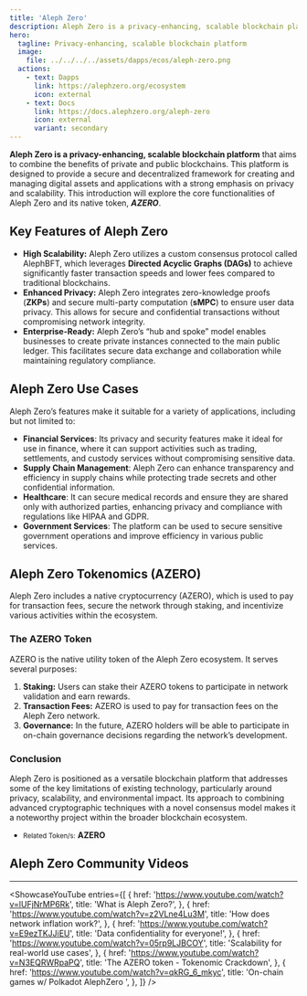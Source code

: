 ```yaml
---
title: 'Aleph Zero'
description: Aleph Zero is a privacy-enhancing, scalable blockchain platform that aims to combine the benefits of private and public blockchains
hero:
  tagline: Privacy-enhancing, scalable blockchain platform
  image: 
    file: ../../../../assets/dapps/ecos/aleph-zero.png
  actions:
    - text: Dapps
      link: https://alephzero.org/ecosystem
      icon: external
    - text: Docs
      link: https://docs.alephzero.org/aleph-zero
      icon: external
      variant: secondary
---
```



**Aleph Zero is a privacy-enhancing, scalable blockchain platform** that aims to combine the benefits of private and public blockchains. This platform is designed to provide a secure and decentralized framework for creating and managing digital assets and applications with a strong emphasis on privacy and scalability. This introduction will explore the core functionalities of Aleph Zero and its native token, ***AZERO***.

## Key Features of Aleph Zero
- **High Scalability:** Aleph Zero utilizes a custom consensus protocol called AlephBFT, which leverages **Directed Acyclic Graphs (DAGs)** to achieve significantly faster transaction speeds and lower fees compared to traditional blockchains.
- **Enhanced Privacy:** Aleph Zero integrates zero-knowledge proofs (**ZKPs**) and secure multi-party computation (**sMPC**) to ensure user data privacy. This allows for secure and confidential transactions without compromising network integrity.
- **Enterprise-Ready:** Aleph Zero’s “hub and spoke” model enables businesses to create private instances connected to the main public ledger. This facilitates secure data exchange and collaboration while maintaining regulatory compliance.

## Aleph Zero Use Cases
Aleph Zero’s features make it suitable for a variety of applications, including but not limited to:
- **Financial Services**: Its privacy and security features make it ideal for use in finance, where it can support activities such as trading, settlements, and custody services without compromising sensitive data.
- **Supply Chain Management**: Aleph Zero can enhance transparency and efficiency in supply chains while protecting trade secrets and other confidential information.
- **Healthcare**: It can secure medical records and ensure they are shared only with authorized parties, enhancing privacy and compliance with regulations like HIPAA and GDPR.
- **Government Services**: The platform can be used to secure sensitive government operations and improve efficiency in various public services.

## Aleph Zero Tokenomics (AZERO)
Aleph Zero includes a native cryptocurrency (AZERO), which is used to pay for transaction fees, secure the network through staking, and incentivize various activities within the ecosystem.

### The AZERO Token
AZERO is the native utility token of the Aleph Zero ecosystem. It serves several purposes:
1. **Staking:** Users can stake their AZERO tokens to participate in network validation and earn rewards.
2. **Transaction Fees:** AZERO is used to pay for transaction fees on the Aleph Zero network.
3. **Governance:** In the future, AZERO holders will be able to participate in on-chain governance decisions regarding the network’s development.

### Conclusion
Aleph Zero is positioned as a versatile blockchain platform that addresses some of the key limitations of existing technology, particularly around privacy, scalability, and environmental impact. Its approach to combining advanced cryptographic techniques with a novel consensus model makes it a noteworthy project within the broader blockchain ecosystem.

- <small>Related Token/s:</small> **AZERO**

## Aleph Zero Community Videos
------------
<ShowcaseYouTube
  entries={[
        {
    href: 'https://www.youtube.com/watch?v=lUFjNrMP6Rk',
      title: 'What is Aleph Zero?',
    },
        {
    href: 'https://www.youtube.com/watch?v=z2VLne4Lu3M',
      title: 'How does network inflation work?',
    },
    {
    href: 'https://www.youtube.com/watch?v=E9ezTKJJiEU',
      title: 'Data confidentiality for everyone!',
    },
        {
    href: 'https://www.youtube.com/watch?v=05rp9LJBCOY',
      title: 'Scalability for real-world use cases',
    },
         {
    href: 'https://www.youtube.com/watch?v=N3EQRWRpaPQ',
      title: 'The AZERO token - Tokenomic Crackdown',
    },
            {
    href: 'https://www.youtube.com/watch?v=qkRG_6_mkyc',
      title: 'On-chain games w/ Polkadot AlephZero ',
    },
  ]} />